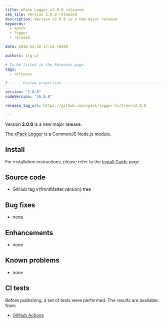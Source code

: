 ```yaml
---
title: xPack Logger v2.0.0 released
seo_tile: Version 2.0.0 released
description: Version v2.0.0 is a new major release
keywords:
  - xpack
  - logger
  - release

date: 2018-12-30 17:54 +0200

authors: ilg-ul

# To be listed in the Releases page.
tags:
  - releases

# ----- Custom properties -----------------------------------------------------

version: "2.0.0"
nodeVersion: "16.0.0"

release_tag_url: https://github.com/xpack/logger-ts/tree/v2.0.0

---
```




Version **2.0.0** is a new major release.

<!-- truncate -->

<PageMetadata title={frontMatter.seo_title} />

The [xPack Logger](https://xpack.github.io/logger-ts/)
is a CommonJS Node.js module.

<Prerequisites nodeVersion={frontMatter.nodeVersion}/>

## Install

For installation instructions, please refer to the
[Install Guide](/docs/install/)
page.

## Source code

- <Link to={frontMatter.release_tag_url}>GitHub tag v{frontMatter.version} tree</Link>

## Bug fixes

- none

## Enhancements

- none

## Known problems

- none

## CI tests

Before publishing, a set of tests were performed.
The results are available from:

- [GitHub Actions](https://github.com/xpack/logger-ts/actions)

<DownloadAnalytics />

